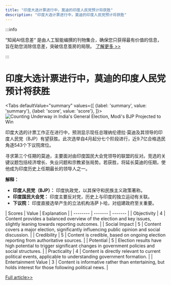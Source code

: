 ```yaml
---
title: "印度大选计票进行中，莫迪的印度人民党预计将获胜"
description: "印度大选计票进行中，莫迪的印度人民党预计将获胜"
---
```



:::info

“知闻AI信息差“ 是由人工智能编撰的刊物集合，确保您只获得最有价值的信息，旨在助您消除信息差，突破信息茧房的局限。  [了解更多 >>](/)

:::

# 印度大选计票进行中，莫迪的印度人民党预计将获胜


<Tabs
	defaultValue="summary"
	values={[
	{label: 'summary', value: 'summary'},
	{label: 'score', value: 'score'},
]}>
<TabItem value="summary">
<img
  src="https://image.informedainews.com/2024/06/Pol-02N-1717494686-0.jpg"
  alt="Counting Underway in India's General Election, Modi's BJP Projected to Win"
/>



印度大选的计票工作正在进行中，预测显示现任总理纳伦德拉·莫迪及其领导的印度人民党（BJP）有望获胜。此次选举自4月起分七个阶段进行，近9.7亿合格选民角逐543个下议院席位。

寻求第三个任期的莫迪，主要面对由印度国民大会党领导的联盟的反对。竞选的关键议题包括经济增长、失业问题和宗教紧张局势。若获胜，将延长莫迪的任期，使他成为印度历史上任期最长的领导人之一。

**解释：**
- **印度人民党（BJP）：** 印度执政党，以其保守和民族主义政策著称。
- **印度国民大会党：** 印度主要反对党，历史上与印度的独立运动有关联。
- **下议院：** 印度直接选举产生的立法机构洛萨卜哈，对组建政府至关重要。
</TabItem>
<TabItem value="score">
	| Scores     | Value   | Explanation |
	| -------- | ------- | ------- |
	| Objectivity  | 4    | Content provides a balanced overview of the election and key issues, slightly leaning towards reporting outcomes.    |
	| Social Impact | 5     | Content covers a major election, significantly influencing public opinion and social discussion.    |
	| Credibility    | 5    | Content is credible, based on ongoing election reporting from authoritative sources.    |
	| Potential    | 5    | Election results have high potential to trigger significant changes in government policies and social structures.    |
	| Practicality    | 4    | Content is directly relevant to current political events, applicable to understanding government formation.    |
	| Entertainment Value    | 3    | Content is informative rather than entertaining, but holds interest for those following political news.    |
</TabItem>
</Tabs>

[Full article>>](https://www3.nhk.or.jp/nhkworld/en/news/20240604_18/)
